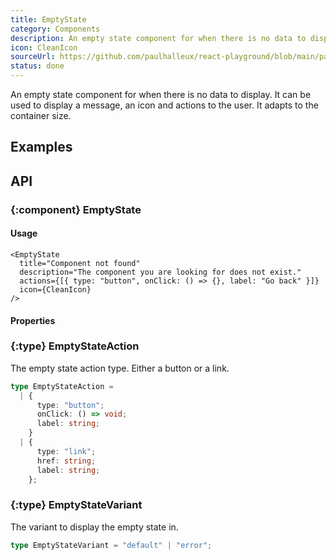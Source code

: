 ```yaml
---
title: EmptyState
category: Components
description: An empty state component for when there is no data to display.
icon: CleanIcon
sourceUrl: https://github.com/paulhalleux/react-playground/blob/main/packages/playground/src/components/EmptyState/EmptyState.tsx
status: done
---
```


An empty state component for when there is no data to display. It can be used to display a message, an icon and actions to the user.
It adapts to the container size.

## Examples

<Example name="EmptyState" />

## API

### \{:component} EmptyState

#### Usage

```tsx
<EmptyState
  title="Component not found"
  description="The component you are looking for does not exist."
  actions={[{ type: "button", onClick: () => {}, label: "Go back" }]}
  icon={CleanIcon}
/>
```

#### Properties

<Properties component="EmptyState" />

### \{:type} EmptyStateAction

The empty state action type. Either a button or a link.

```ts
type EmptyStateAction =
  | {
      type: "button";
      onClick: () => void;
      label: string;
    }
  | {
      type: "link";
      href: string;
      label: string;
    };
```

### \{:type} EmptyStateVariant

The variant to display the empty state in.

```ts
type EmptyStateVariant = "default" | "error";
```